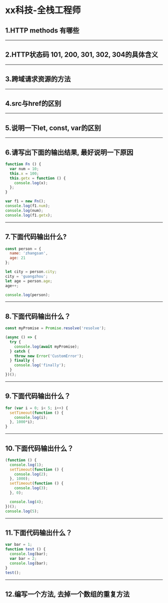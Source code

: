 # xx科技-全栈工程师

## 1.HTTP methods 有哪些

---

## 2.HTTP状态码 101, 200, 301, 302, 304的具体含义

---

## 3.跨域请求资源的方法

---

## 4.src与href的区别

---

## 5.说明一下let, const, var的区别

---

## 6.请写出下面的输出结果, 最好说明一下原因

```js
function Fn () {
  var num = 10;
  this.x = 100;
  this.getx = function () {
    console.log(x);
  };
}

var f1 = new Fn();
console.log(f1.num);
console.log(num);
console.log(f1.getx);
```

---

## 7.下面代码输出什么?

```js
const person = {
  name: 'zhangsan',
  age: 21
};

let city = person.city;
city = 'guangzhou';
let age = person.age;
age++;

console.log(person);
```

---

## 8.下面代码输出什么？

```js
const myPromise = Promise.resolve('resolve');

(async () => {
  try {
    console.log(await myPromise);
  } catch {
    throw new Error('CustomError');
  } finally {
    console.log('finally');
  }
})();
```

---

## 9.下面代码输出什么？

```js
for (var i = 0; i< 5; i++) {
  setTimeout(function () {
    console.log(i);
  }, 1000*i);
}
```

---

## 10.下面代码输出什么？

```js
(function () {
  console.log(1);
  setTimeout(function () {
    console.log(2);
  }, 1000);
  setTimeout(function () {
    console.log(3);
  }, 0);

  console.log(4);
})();
console.log(5);
```

---

## 11.下面代码输出什么？

```js
var bar = 1;
function test () {
  console.log(bar);
  var bar = 2;
  console.log(bar);
}
test();
```

---

## 12.编写一个方法, 去掉一个数组的重复方法
